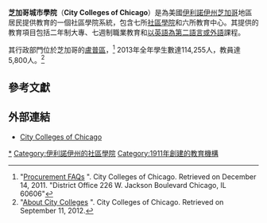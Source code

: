 {{Infobox University
 |name              = City Colleges of Chicago 
 |official_name       = City Colleges of Chicago, Community College District No. 508
 |image_name        =
 |image_size        = 
 |caption           =
 |latin_name        = 
 |motto             = Education that Works
 |mottoeng          = 
 |established       = 1911年
 |closed            = 
 |type              = [[社區學院|社區學院]]
 |affiliation       = 
 |endowment         = 
 |officer_in_charge = 
 |chairman          = 
 |chancellor        = Juan Salgado
 |president         = 
 |vice-president    = 
 |superintendent    = 
 |provost           = 
 |vice_chancellor   = 
 |rector            = 
 |principal         = 
 |dean              = 
 |director          = 
 |head_label        = 
 |head              = 
 |faculty           = 
 |staff             = 
 |students          = 
 |undergrad         = 
 |postgrad          = 
 |doctoral          = 
 |other             = 
 |city              = [[芝加哥|芝加哥]]
 |state             = [[伊利諾伊州|伊利諾伊州]]
 |province          = 
 |country           = [[美國|美國]]
 |coor              = 
 |campus            = 都市
 |former_names      =
 |free_label        = 
 |free              = 
 |sports           = 
 |nickname          = 
 |mascot            = 
 |affiliations      = 
 |website           = [http://www.ccc.edu/Pages/default.aspx www.ccc.edu]
 |logo              = 
 |footnotes         = 
}}

'''芝加哥城市學院'''（'''City Colleges of Chicago'''）是為美國[[伊利諾伊州|伊利諾伊州]][[芝加哥|芝加哥]]地區居民提供教育的一個社區學院系統，包含七所[[社區學院|社區學院]]和六所教育中心。其提供的教育項目包括二年制大專、七週制職業教育和[[以英語為第二語言或外語|以英語為第二語言或外語]]課程。

其行政部門位於芝加哥的[[盧普區|盧普區]]，<ref>"[http://www.ccc.edu/ProcurementFAQs.asp Procurement FAQs] {{webarchive|url=https://web.archive.org/web/20111101130643/http://www.ccc.edu/ProcurementFAQs.asp |date=2011-11-01 }}". City Colleges of Chicago. Retrieved on December 14, 2011. "District Office 226 W. Jackson Boulevard Chicago, IL 60606"</ref> 2013年全年學生數達114,255人，教員達5,800人。<ref name="About">"[http://www.ccc.edu/menu/Pages/About-City-Colleges.aspx About City Colleges] {{Wayback|url=http://www.ccc.edu/menu/Pages/About-City-Colleges.aspx |date=20210429164200 }}". City Colleges of Chicago. Retrieved on September 11, 2012.</ref>

==參考文獻==
{{Reflist}}

== 外部連結 ==
*[http://www.ccc.edu/ City Colleges of Chicago] {{Wayback|url=http://www.ccc.edu/ |date=20111212023141 }}

{{芝加哥大都會區的學院和大學}}

[[Category:芝加哥城市學院|*]]
[[Category:伊利諾伊州的社區學院|Category:伊利諾伊州的社區學院]]
[[Category:1911年創建的教育機構|Category:1911年創建的教育機構]]